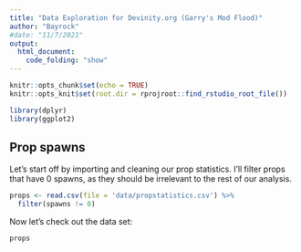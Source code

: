 ```yaml
---
title: "Data Exploration for Devinity.org (Garry's Mod Flood)"
author: "Bayrock"
#date: "11/7/2021"
output: 
  html_document:
    code_folding: "show"
---
```


```r
knitr::opts_chunk$set(echo = TRUE)
knitr::opts_knit$set(root.dir = rprojroot::find_rstudio_root_file())
```

```r
library(dplyr)
library(ggplot2)
```

## Prop spawns

Let's start off by importing and cleaning our prop statistics. I'll filter props that have 0 spawns, as they should be irrelevant to the rest of our analysis.

```r
props <- read.csv(file = 'data/propstatistics.csv') %>%
  filter(spawns != 0)
```

Now let's check out the data set:

```r
props
```
